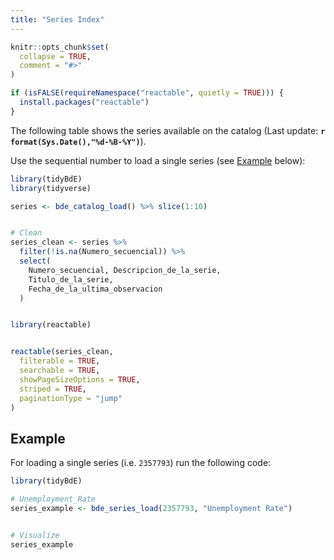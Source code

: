 ```yaml
---
title: "Series Index"
---
```


```r
knitr::opts_chunk$set(
  collapse = TRUE,
  comment = "#>"
)

if (isFALSE(requireNamespace("reactable", quietly = TRUE))) {
  install.packages("reactable")
}
```

The following table shows the series available on the catalog (Last update: 
**`r format(Sys.Date(),"%d-%B-%Y")`**).

Use the sequential number to load a single series (see [Example](#example) 
below):

```r


library(tidyBdE)
library(tidyverse)

series <- bde_catalog_load() %>% slice(1:10)


# Clean
series_clean <- series %>%
  filter(!is.na(Numero_secuencial)) %>%
  select(
    Numero_secuencial, Descripcion_de_la_serie,
    Titulo_de_la_serie,
    Fecha_de_la_ultima_observacion
  )


library(reactable)


reactable(series_clean,
  filterable = TRUE,
  searchable = TRUE,
  showPageSizeOptions = TRUE,
  striped = TRUE,
  paginationType = "jump"
)


```

<h2 id="example">Example</h2>

For loading a single series (i.e. `2357793`) run the following code:

```r

library(tidyBdE)

# Unemployment_Rate
series_example <- bde_series_load(2357793, "Unemployment Rate")


# Visualize
series_example


```
